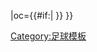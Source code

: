 {{fb team |t=利尼史特朗 |tan=利尼史特朗足球俱樂部 |tc=NOR |abb={{#if:{{{abb|}}}|LSK{{0}}}} |oc={{#if:{{{oc|}}}|{{{oc}}} }} }}<!--
--><noinclude>[[Category:足球模板]]</noinclude>